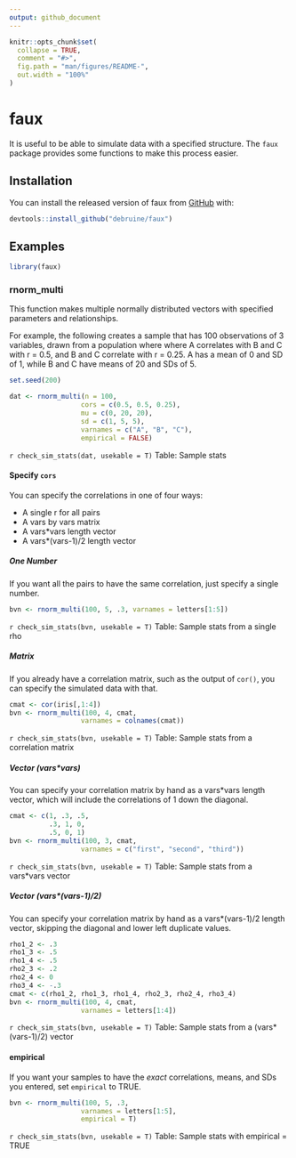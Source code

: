```yaml
---
output: github_document
---
```


<!-- README.md is generated from README.Rmd. Please edit that file -->

```r
knitr::opts_chunk$set(
  collapse = TRUE,
  comment = "#>",
  fig.path = "man/figures/README-",
  out.width = "100%"
)
```
# faux

It is useful to be able to simulate data with a specified structure. The `faux` package provides some functions to make this process easier.

## Installation

You can install the released version of faux from
[GitHub](https://github.com/debruine/faux) with:

``` r
devtools::install_github("debruine/faux")
```

## Examples

```r
library(faux)
```


### rnorm_multi

This function makes multiple normally distributed vectors with specified parameters and relationships. 

For example, the following creates a sample that has 100 observations of 3 variables, drawn from a population where where A correlates with B and C with r = 0.5, and B and C correlate with r = 0.25. A has a mean of 0 and SD of 1, while B and C have means of 20 and SDs of 5.

```r
set.seed(200)
```


```r

dat <- rnorm_multi(n = 100, 
                  cors = c(0.5, 0.5, 0.25), 
                  mu = c(0, 20, 20),
                  sd = c(1, 5, 5),
                  varnames = c("A", "B", "C"),
                  empirical = FALSE)

```


`r check_sim_stats(dat, usekable = T)`
Table: Sample stats

#### Specify `cors`

You can specify the correlations in one of four ways:

* A single r for all pairs
* A vars by vars matrix
* A vars\*vars length vector
* A vars\*(vars-1)/2 length vector

##### One Number

If you want all the pairs to have the same correlation, just specify a single number. 

```r
bvn <- rnorm_multi(100, 5, .3, varnames = letters[1:5])
```

`r check_sim_stats(bvn, usekable = T)`
Table: Sample stats from a single rho

##### Matrix

If you already have a correlation matrix, such as the output of `cor()`, you can specify the simulated data with that.

```r
cmat <- cor(iris[,1:4])
bvn <- rnorm_multi(100, 4, cmat, 
                  varnames = colnames(cmat))
```

`r check_sim_stats(bvn, usekable = T)`
Table: Sample stats from a correlation matrix

##### Vector (vars\*vars)

You can specify your correlation matrix by hand as a vars\*vars length vector, which will include the correlations of 1 down the diagonal.

```r
cmat <- c(1, .3, .5,
          .3, 1, 0,
          .5, 0, 1)
bvn <- rnorm_multi(100, 3, cmat, 
                  varnames = c("first", "second", "third"))
```

`r check_sim_stats(bvn, usekable = T)`
Table: Sample stats from a vars\*vars vector

##### Vector (vars\*(vars-1)/2)

You can specify your correlation matrix by hand as a vars\*(vars-1)/2 length vector, skipping the diagonal and lower left duplicate values.

```r
rho1_2 <- .3
rho1_3 <- .5
rho1_4 <- .5
rho2_3 <- .2
rho2_4 <- 0
rho3_4 <- -.3
cmat <- c(rho1_2, rho1_3, rho1_4, rho2_3, rho2_4, rho3_4)
bvn <- rnorm_multi(100, 4, cmat, 
                  varnames = letters[1:4])
```

`r check_sim_stats(bvn, usekable = T)`
Table: Sample stats from a (vars\*(vars-1)/2) vector

#### empirical

If you want your samples to have the *exact* correlations, means, and SDs you entered, set `empirical` to TRUE.

```r
bvn <- rnorm_multi(100, 5, .3, 
                  varnames = letters[1:5], 
                  empirical = T)
```

`r check_sim_stats(bvn, usekable = T)`
Table: Sample stats with empirical = TRUE
